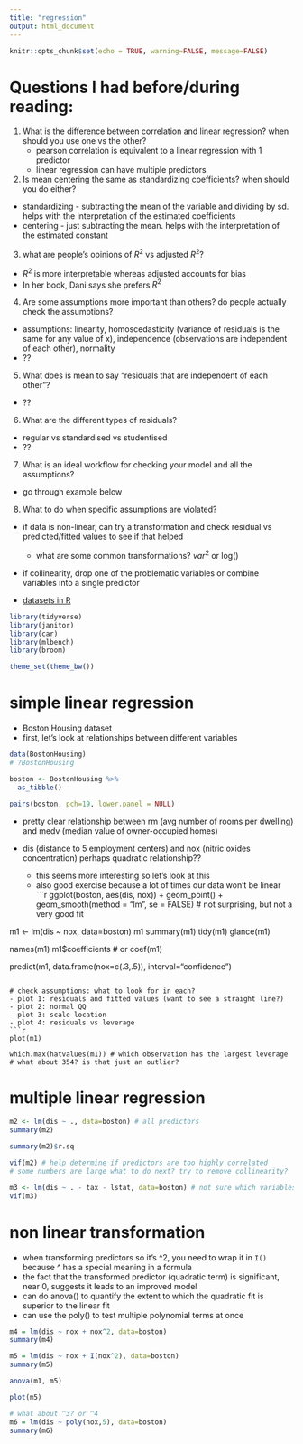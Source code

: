 ```yaml
---
title: "regression"
output: html_document
---
```


```r
knitr::opts_chunk$set(echo = TRUE, warning=FALSE, message=FALSE)
```

# Questions I had before/during reading:

1. What is the difference between correlation and linear regression? when should you use one vs the other?
    - pearson correlation is equivalent to a linear regression with 1 predictor
    - linear regression can have multiple predictors 
2. Is mean centering the same as standardizing coefficients? when should you do either?
  - standardizing - subtracting the mean of the variable and dividing by sd. helps with the interpretation of the estimated coefficients
  - centering - just subtracting the mean. helps with the interpretation of the estimated constant 
3. what are people's opinions of $R^{2}$ vs adjusted $R^{2}$?    
  - $R^{2}$ is more interpretable whereas adjusted accounts for bias 
  - In her book, Dani says she prefers $R^{2}$
4. Are some assumptions more important than others? do people actually check the assumptions?
  - assumptions: linearity, homoscedasticity (variance of residuals is the same for any value of x), independence (observations are independent of each other), normality
  - ??
5. What does is mean to say "residuals that are independent of each other"?
  - ??
6. What are the different types of residuals? 
  - regular vs standardised vs studentised
  - ??
7. What is an ideal workflow for checking your model and all the assumptions?
  - go through example below
8. What to do when specific assumptions are violated?
  - if data is non-linear, can try a transformation and check residual vs predicted/fitted values to see if that helped
    - what are some common transformations? $var^{2}$ or log()
  - if collinearity, drop one of the problematic variables or combine variables into a single predictor

- [datasets in R](https://machinelearningmastery.com/machine-learning-datasets-in-r/)
```r
library(tidyverse)
library(janitor)
library(car)
library(mlbench)
library(broom)

theme_set(theme_bw())
```

# simple linear regression
- Boston Housing dataset 
- first, let's look at relationships between different variables
```r
data(BostonHousing)
# ?BostonHousing

boston <- BostonHousing %>%
  as_tibble() 

pairs(boston, pch=19, lower.panel = NULL)
```

- pretty clear relationship between rm (avg number of rooms per dwelling) and medv (median value of owner-occupied homes)

- dis (distance to 5 employment centers) and nox (nitric oxides concentration) perhaps quadratic relationship??
  - this seems more interesting so let's look at this 
  - also good exercise because a lot of times our data won't be linear
```r
ggplot(boston, aes(dis, nox)) +
  geom_point() +
  geom_smooth(method = "lm", se = FALSE) # not surprising, but not a very good fit 

m1 <- lm(dis ~ nox, data=boston)
m1
summary(m1)
tidy(m1)
glance(m1)

names(m1)
m1$coefficients # or coef(m1)

predict(m1, data.frame(nox=c(.3,.5)),
        interval="confidence") 

```

# check assumptions: what to look for in each?
- plot 1: residuals and fitted values (want to see a straight line?)
- plot 2: normal QQ
- plot 3: scale location
- plot 4: residuals vs leverage
```r
plot(m1)

which.max(hatvalues(m1)) # which observation has the largest leverage
# what about 354? is that just an outlier?
```

# multiple linear regression
```r
m2 <- lm(dis ~ ., data=boston) # all predictors
summary(m2)

summary(m2)$r.sq

vif(m2) # help determine if predictors are too highly correlated
# some numbers are large what to do next? try to remove collinearity?

m3 <- lm(dis ~ . - tax - lstat, data=boston) # not sure which variables to remove? systematic way to do this?
vif(m3) 
```

# non linear transformation
- when transforming predictors so it's ^2, you need to wrap it in `I()` because ^ has a special meaning in a formula 
- the fact that the transformed predictor (quadratic term) is significant, near 0, suggests it leads to an improved model
- can do anova() to quantify the extent to which the quadratic fit is superior to the linear fit
- can use the poly() to test multiple polynomial terms at once
```r
m4 = lm(dis ~ nox + nox^2, data=boston)
summary(m4)

m5 = lm(dis ~ nox + I(nox^2), data=boston)
summary(m5)

anova(m1, m5)

plot(m5)

# what about ^3? or ^4
m6 = lm(dis ~ poly(nox,5), data=boston)
summary(m6)

```


